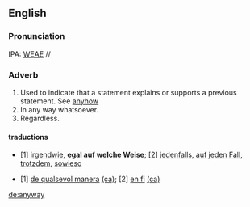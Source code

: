 ==English==
===Pronunciation===
IPA: [[WEAE]] //

===Adverb===
# Used to indicate that a statement explains or supports a previous statement.  See [[anyhow]]
# In any way whatsoever.
# Regardless.


====traductions====
* {{de}} [1] [[irgendwie]], '''egal auf welche Weise'''; [2] [[jedenfalls]], [[auf jeden Fall]], [[trotzdem]], [[sowieso]] 
* {{ca}} [1] [[de qualsevol manera]] [[:ca:de qualsevol manera|(ca)]]; [2] [[en fi]] [[:ca:en fi|(ca)]]


[[de:anyway]]